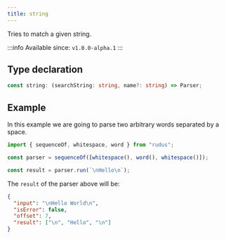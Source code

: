 ```yaml
---
title: string
---
```


Tries to match a given string.

:::info
Available since: `v1.0.0-alpha.1`
:::

## Type declaration

```ts
const string: (searchString: string, name?: string) => Parser;
```

## Example

In this example we are going to parse two arbitrary words separated by a space.

```ts
import { sequenceOf, whitespace, word } from "rudus";

const parser = sequenceOf([whitespace(), word(), whitespace()]);

const result = parser.run(`\nHello\n`);
```

The `result` of the parser above will be:

```json
{
  "input": "\nHello World\n",
  "isError": false,
  "offset": 7,
  "result": ["\n", "Hello", "\n"]
}
```
